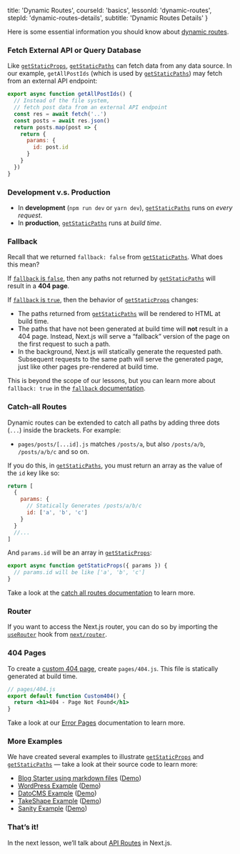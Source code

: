 
  title: 'Dynamic Routes',
  courseId: 'basics',
  lessonId: 'dynamic-routes',
  stepId: 'dynamic-routes-details',
  subtitle: 'Dynamic Routes Details'
}

Here is some essential information you should know about [dynamic routes](/docs/routing/dynamic-routes).

### Fetch External API or Query Database

Like [`getStaticProps`](/docs/basic-features/data-fetching#getstaticprops-static-generation), [`getStaticPaths`](/docs/basic-features/data-fetching#getstaticpaths-static-generation) can fetch data from any data source. In our example, `getAllPostIds` (which is used by [`getStaticPaths`](/docs/basic-features/data-fetching#getstaticpaths-static-generation)) may fetch from an external API endpoint:

```js
export async function getAllPostIds() {
  // Instead of the file system,
  // fetch post data from an external API endpoint
  const res = await fetch('..')
  const posts = await res.json()
  return posts.map(post => {
    return {
      params: {
        id: post.id
      }
    }
  })
}
```

### Development v.s. Production

- In **development** (`npm run dev` or `yarn dev`), [`getStaticPaths`](/docs/basic-features/data-fetching#getstaticpaths-static-generation) runs on _every request_.
- In **production**, [`getStaticPaths`](/docs/basic-features/data-fetching#getstaticpaths-static-generation) runs at _build time_.

### Fallback

Recall that we returned `fallback: false` from [`getStaticPaths`](/docs/basic-features/data-fetching#getstaticpaths-static-generation). What does this mean?

If [`fallback` is `false`](/docs/basic-features/data-fetching#fallback-false), then any paths not returned by [`getStaticPaths`](/docs/basic-features/data-fetching#getstaticpaths-static-generation) will result in a **404 page**.

If [`fallback` is `true`](/docs/basic-features/data-fetching#fallback-true), then the behavior of [`getStaticProps`](/docs/basic-features/data-fetching#getstaticprops-static-generation) changes:

- The paths returned from [`getStaticPaths`](/docs/basic-features/data-fetching#getstaticpaths-static-generation) will be rendered to HTML at build time.
- The paths that have not been generated at build time will **not** result in a 404 page. Instead, Next.js will serve a “fallback” version of the page on the first request to such a path.
- In the background, Next.js will statically generate the requested path. Subsequent requests to the same path will serve the generated page, just like other pages pre-rendered at build time.

This is beyond the scope of our lessons, but you can learn more about `fallback: true` in the [`fallback` documentation](/docs/basic-features/data-fetching#the-fallback-key-required).

### Catch-all Routes

Dynamic routes can be extended to catch all paths by adding three dots (`...`) inside the brackets. For example:

- `pages/posts/[...id].js` matches `/posts/a`, but also `/posts/a/b`, `/posts/a/b/c` and so on.

If you do this, in [`getStaticPaths`](/docs/basic-features/data-fetching#getstaticpaths-static-generation), you must return an array as the value of the `id` key like so:

```js
return [
  {
    params: {
      // Statically Generates /posts/a/b/c
      id: ['a', 'b', 'c']
    }
  }
  //...
]
```

And `params.id` will be an array in [`getStaticProps`](/docs/basic-features/data-fetching#getstaticprops-static-generation):

```js
export async function getStaticProps({ params }) {
  // params.id will be like ['a', 'b', 'c']
}
```

Take a look at the [catch all routes documentation](/docs/routing/dynamic-routes#catch-all-routes) to learn more.

### Router

If you want to access the Next.js router, you can do so by importing the [`useRouter`](/docs/api-reference/next/router#userouter) hook from [`next/router`](/docs/api-reference/next/router).

### 404 Pages

To create a [custom 404 page](/docs/advanced-features/custom-error-page#404-page), create `pages/404.js`. This file is statically generated at build time.

```jsx
// pages/404.js
export default function Custom404() {
  return <h1>404 - Page Not Found</h1>
}
```

Take a look at our [Error Pages](/docs/advanced-features/custom-error-page) documentation to learn more.

### More Examples

We have created several examples to illustrate [`getStaticProps`](/docs/basic-features/data-fetching#getstaticprops-static-generation) and [`getStaticPaths`](/docs/basic-features/data-fetching#getstaticpaths-static-generation) — take a look at their source code to learn more:

- [Blog Starter using markdown files](https://github.com/vercel/next.js/tree/canary/examples/blog-starter) ([Demo](https://next-blog-starter.now.sh/))
- [WordPress Example](https://github.com/vercel/next.js/tree/canary/examples/cms-wordpress) ([Demo](https://next-blog-wordpress.now.sh/))
- [DatoCMS Example](https://github.com/vercel/next.js/tree/canary/examples/cms-datocms) ([Demo](https://next-blog-datocms.now.sh/))
- [TakeShape Example](https://github.com/vercel/next.js/tree/canary/examples/cms-takeshape) ([Demo](https://next-blog-takeshape.now.sh/))
- [Sanity Example](https://github.com/vercel/next.js/tree/canary/examples/cms-sanity) ([Demo](https://next-blog-sanity.now.sh/))

### That’s it!

In the next lesson, we’ll talk about [API Routes](/docs/api-routes/introduction) in Next.js.


